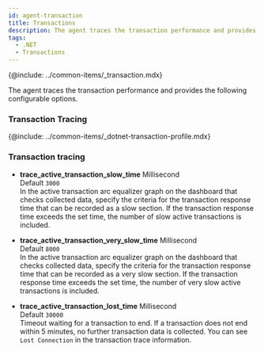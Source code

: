 ```yaml
---
id: agent-transaction
title: Transactions
description: The agent traces the transaction performance and provides the following configurable options.
tags:
  - .NET
  - Transactions
---
```


{@include: ../common-items/_transaction.mdx}

The agent traces the transaction performance and provides the following configurable options.

### Transaction Tracing

{@include: ../common-items/_dotnet-transaction-profile.mdx}

### Transaction tracing

-   **trace_active_transaction_slow_time** <span class='type'>Millisecond</span><br/> Default `3000`<br/>
    In the active transaction arc equalizer graph on the dashboard that checks collected data, specify the criteria for the transaction response time that can be recorded as a slow section. If the transaction response time exceeds the set time, the number of slow active transactions is included.

-   **trace_active_transaction_very_slow_time** <span class='type'>Millisecond</span><br/> Default `8000`<br/>
    In the active transaction arc equalizer graph on the dashboard that checks collected data, specify the criteria for the transaction response time that can be recorded as a very slow section. If the transaction response time exceeds the set time, the number of very slow active transactions is included.

-   **trace_active_transaction_lost_time** <span class='type'>Millisecond</span><br/>Default `30000`<br/>
    Timeout waiting for a transaction to end. If a transaction does not end within 5 minutes, no further transaction data is collected. You can see `Lost Connection` in the transaction trace information.

